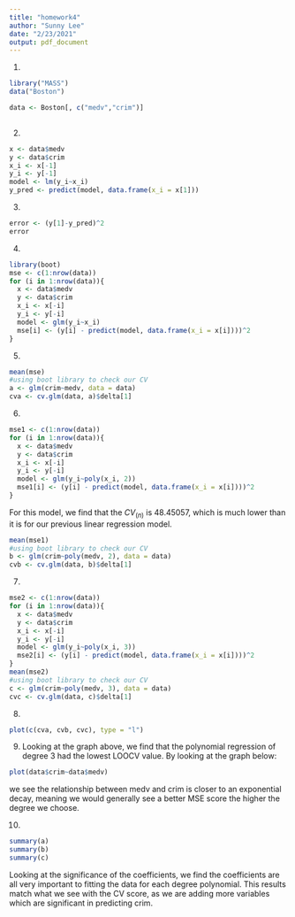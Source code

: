 ```yaml
---
title: "homework4"
author: "Sunny Lee"
date: "2/23/2021"
output: pdf_document
---
```


1)
```r
library("MASS")
data("Boston")

```

```r
data <- Boston[, c("medv","crim")]
 
```

2) 
```r
x <- data$medv
y <- data$crim
x_i <- x[-1]
y_i <- y[-1]
model <- lm(y_i~x_i)
y_pred <- predict(model, data.frame(x_i = x[1])) 
```

3) 
```r
error <- (y[1]-y_pred)^2
error
```

4) 
```r
library(boot)
mse <- c(1:nrow(data))
for (i in 1:nrow(data)){
  x <- data$medv
  y <- data$crim
  x_i <- x[-i]
  y_i <- y[-i]
  model <- glm(y_i~x_i)
  mse[i] <- (y[i] - predict(model, data.frame(x_i = x[i])))^2
}

```

5) 
```r
mean(mse)
#using boot library to check our CV
a <- glm(crim~medv, data = data)
cva <- cv.glm(data, a)$delta[1]
```

6)
```r
mse1 <- c(1:nrow(data))
for (i in 1:nrow(data)){
  x <- data$medv
  y <- data$crim
  x_i <- x[-i]
  y_i <- y[-i]
  model <- glm(y_i~poly(x_i, 2))
  mse1[i] <- (y[i] - predict(model, data.frame(x_i = x[i])))^2
}
```


For this model, we find that the $CV_{(n)}$ is 48.45057, which is much lower than it is for our previous linear regression model. 
```r
mean(mse1)
#using boot library to check our CV
b <- glm(crim~poly(medv, 2), data = data)
cvb <- cv.glm(data, b)$delta[1]
```
7)
```r
mse2 <- c(1:nrow(data))
for (i in 1:nrow(data)){
  x <- data$medv
  y <- data$crim
  x_i <- x[-i]
  y_i <- y[-i]
  model <- glm(y_i~poly(x_i, 3))
  mse2[i] <- (y[i] - predict(model, data.frame(x_i = x[i])))^2
}
mean(mse2)
#using boot library to check our CV
c <- glm(crim~poly(medv, 3), data = data)
cvc <- cv.glm(data, c)$delta[1]

```

8)
```r
plot(c(cva, cvb, cvc), type = "l")
```

9)
Looking at the graph above, we find that the polynomial regression of degree 3 had the lowest LOOCV value. By looking at the graph below: 
```r
plot(data$crim~data$medv)
```

we see the relationship between medv and crim is closer to an exponential decay, meaning we would generally see a better MSE score the higher the degree we choose.

10)
```r
summary(a)
summary(b)
summary(c)
```

Looking at the significance of the coefficients, we find the coefficients are all very important to fitting the data for each degree polynomial. This results match what we see with the CV score, as we are adding more variables which are significant in predicting crim.